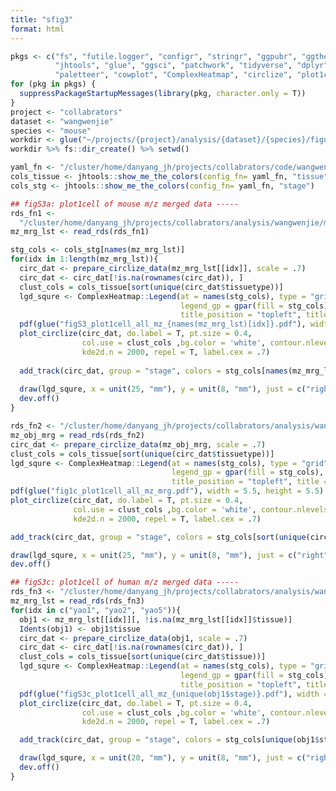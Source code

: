 ```yaml
---
title: "sfig3"
format: html
---
```


```r

pkgs <- c("fs", "futile.logger", "configr", "stringr", "ggpubr", "ggthemes", 
          "jhtools", "glue", "ggsci", "patchwork", "tidyverse", "dplyr", "Seurat", 
          "paletteer", "cowplot", "ComplexHeatmap", "circlize", "plot1cell")  
for (pkg in pkgs) {
  suppressPackageStartupMessages(library(pkg, character.only = T))
}
project <- "collabrators"
dataset <- "wangwenjie"
species <- "mouse"
workdir <- glue("~/projects/{project}/analysis/{dataset}/{species}/figures/figS3")
workdir %>% fs::dir_create() %>% setwd()

yaml_fn <- "/cluster/home/danyang_jh/projects/collabrators/code/wangwenjie/mouse/figures/configs.yaml"
cols_tissue <- jhtools::show_me_the_colors(config_fn= yaml_fn, "tissue")
cols_stg <- jhtools::show_me_the_colors(config_fn= yaml_fn, "stage")

## figS3a: plot1cell of mouse m/z merged data -----
rds_fn1 <- 
  "/cluster/home/danyang_jh/projects/collabrators/analysis/wangwenjie/mouse/figures/rds/mouse_mz_mrg_lst.rds"
mz_mrg_lst <- read_rds(rds_fn1)

stg_cols <- cols_stg[names(mz_mrg_lst)]
for(idx in 1:length(mz_mrg_lst)){
  circ_dat <- prepare_circlize_data(mz_mrg_lst[[idx]], scale = .7)
  circ_dat <- circ_dat[!is.na(rownames(circ_dat)), ]
  clust_cols = cols_tissue[sort(unique(circ_dat$tissuetype))]
  lgd_squre <- ComplexHeatmap::Legend(at = names(stg_cols), type = "grid", 
                                      legend_gp = gpar(fill = stg_cols), 
                                      title_position = "topleft", title = "stage")
  pdf(glue("figS3_plot1cell_all_mz_{names(mz_mrg_lst)[idx]}.pdf"), width = 5.5, height = 5.5)
  plot_circlize(circ_dat, do.label = T, pt.size = 0.4, 
                col.use = clust_cols ,bg.color = 'white', contour.nlevels = 100, 
                kde2d.n = 2000, repel = T, label.cex = .7)
  
  add_track(circ_dat, group = "stage", colors = stg_cols[names(mz_mrg_lst)[idx]], track_num = 2) 
  
  draw(lgd_squre, x = unit(25, "mm"), y = unit(8, "mm"), just = c("right", "bottom"))
  dev.off()
}

rds_fn2 <- "/cluster/home/danyang_jh/projects/collabrators/analysis/wangwenjie/mouse/figures/rds/mouse_mz_obj_merged.rds"
mz_obj_mrg = read_rds(rds_fn2)
circ_dat <- prepare_circlize_data(mz_obj_mrg, scale = .7)
clust_cols = cols_tissue[sort(unique(circ_dat$tissuetype))]
lgd_squre <- ComplexHeatmap::Legend(at = names(stg_cols), type = "grid", 
                                    legend_gp = gpar(fill = stg_cols), 
                                    title_position = "topleft", title = "stage")
pdf(glue("fig1c_plot1cell_all_mz_mrg.pdf"), width = 5.5, height = 5.5)
plot_circlize(circ_dat, do.label = T, pt.size = 0.4, 
              col.use = clust_cols ,bg.color = 'white', contour.nlevels = 100, 
              kde2d.n = 2000, repel = T, label.cex = .7)

add_track(circ_dat, group = "stage", colors = stg_cols[sort(unique(circ_dat$stage))], track_num = 2) 

draw(lgd_squre, x = unit(25, "mm"), y = unit(8, "mm"), just = c("right", "bottom"))
dev.off()

## figS3c: plot1cell of human m/z merged data -----
rds_fn3 <- "/cluster/home/danyang_jh/projects/collabrators/analysis/wangwenjie/mouse/figures/rds/human_mz_mrg_lst.rds"
mz_mrg_lst = read_rds(rds_fn3)
for(idx in c("yao1", "yao2", "yao5")){
  obj1 <- mz_mrg_lst[[idx]][, !is.na(mz_mrg_lst[[idx]]$tissue)]
  Idents(obj1) <- obj1$tissue
  circ_dat <- prepare_circlize_data(obj1, scale = .7)
  circ_dat <- circ_dat[!is.na(rownames(circ_dat)), ]
  clust_cols = cols_tissue[sort(unique(circ_dat$tissue))]
  lgd_squre <- ComplexHeatmap::Legend(at = names(stg_cols), type = "grid",
                                      legend_gp = gpar(fill = stg_cols),
                                      title_position = "topleft", title = "stage")
  pdf(glue("figS3c_plot1cell_all_mz_{unique(obj1$stage)}.pdf"), width = 5.5, height = 5.5)
  plot_circlize(circ_dat, do.label = T, pt.size = 0.4,
                col.use = clust_cols ,bg.color = 'white', contour.nlevels = 100,
                kde2d.n = 2000, repel = T, label.cex = .7)

  add_track(circ_dat, group = "stage", colors = stg_cols[unique(obj1$stage)], track_num = 2)

  draw(lgd_squre, x = unit(20, "mm"), y = unit(8, "mm"), just = c("right", "bottom"))
  dev.off()
}





```

